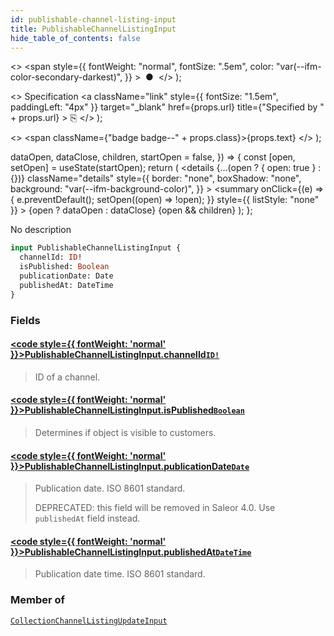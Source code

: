 ```yaml
---
id: publishable-channel-listing-input
title: PublishableChannelListingInput
hide_table_of_contents: false
---
```


  <>
    <span
      style={{
        fontWeight: "normal",
        fontSize: ".5em",
        color: "var(--ifm-color-secondary-darkest)",
      }}
    >
      &nbsp;●&nbsp;
    </span>
  </>
);

  <>
    Specification
    <a
      className="link"
      style={{ fontSize: "1.5em", paddingLeft: "4px" }}
      target="\_blank"
      href={props.url}
      title={"Specified by " + props.url}
    >
      ⎘
    </a>
  </>
);

  <>
    <span className={"badge badge--" + props.class}>{props.text}</span>
  </>
);


  dataOpen,
  dataClose,
  children,
  startOpen = false,
}) => {
  const [open, setOpen] = useState(startOpen);
  return (
    <details
      {...(open ? { open: true } : {})}
      className="details"
      style={{
        border: "none",
        boxShadow: "none",
        background: "var(--ifm-background-color)",
      }}
    >
      <summary
        onClick={(e) => {
          e.preventDefault();
          setOpen((open) => !open);
        }}
        style={{ listStyle: "none" }}
      >
        {open ? dataOpen : dataClose}
      </summary>
      {open && children}
    </details>
  );
};

No description

```graphql
input PublishableChannelListingInput {
  channelId: ID!
  isPublished: Boolean
  publicationDate: Date
  publishedAt: DateTime
}
```

### Fields

#### [<code style={{ fontWeight: 'normal' }}>PublishableChannelListingInput.<b>channelId</b></code>](#)<Bullet />[`ID!`](../../../api-reference/miscellaneous/scalars/id) <Badge class="secondary" text="non-null"/> <Badge class="secondary" text="scalar"/>

> ID of a channel.

#### [<code style={{ fontWeight: 'normal' }}>PublishableChannelListingInput.<b>isPublished</b></code>](#)<Bullet />[`Boolean`](../../../api-reference/miscellaneous/scalars/boolean) <Badge class="secondary" text="scalar"/>

> Determines if object is visible to customers.

#### [<code style={{ fontWeight: 'normal' }}>PublishableChannelListingInput.<b>publicationDate</b></code>](#)<Bullet />[`Date`](../../../api-reference/miscellaneous/scalars/date) <Badge class="secondary" text="scalar"/>

> Publication date. ISO 8601 standard.
>
> DEPRECATED: this field will be removed in Saleor 4.0. Use `publishedAt` field instead.

#### [<code style={{ fontWeight: 'normal' }}>PublishableChannelListingInput.<b>publishedAt</b></code>](#)<Bullet />[`DateTime`](../../../api-reference/miscellaneous/scalars/date-time) <Badge class="secondary" text="scalar"/>

> Publication date time. ISO 8601 standard.
>
> <Badge text="Added in Saleor 3.3" class="secondary margin-bottom--sm" />

### Member of

[`CollectionChannelListingUpdateInput`](../../../api-reference/products/inputs/collection-channel-listing-update-input) <Badge class="secondary" text="input"/>

